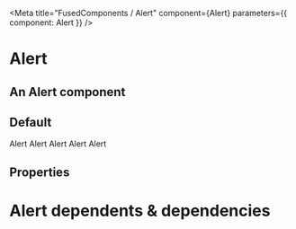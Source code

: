 

<Meta title="FusedComponents / Alert" component={Alert} parameters={{ component: Alert }} />

# Alert

## An Alert component

## Default

<Preview>
    <Alert title='Default'>
      Alert
    </Alert>
</Preview>

<Preview>
    <Alert title="Danger" icon="no-entry-circle" borderRadius fcStyle="danger">
      Alert
    </Alert>
</Preview>

<Preview>
        <Alert borderRadius fcStyle="success" title="Success" icon="check-circle">
      Alert
    </Alert>
</Preview>

<Preview>
        <Alert borderRadius fcStyle="warning" title="Warning" icon="exclamation-circle">
      Alert
    </Alert>
</Preview>

<Preview>
        <Alert borderRadius fcStyle="info" title="Info" icon="question-circle">
      Alert
    </Alert>
</Preview>

## Properties

<Props of={Alert} />


# Alert dependents & dependencies
<DependenciesTable titleDependencies='Dependencies' titleDependents='Dependents' of={Alert} />
